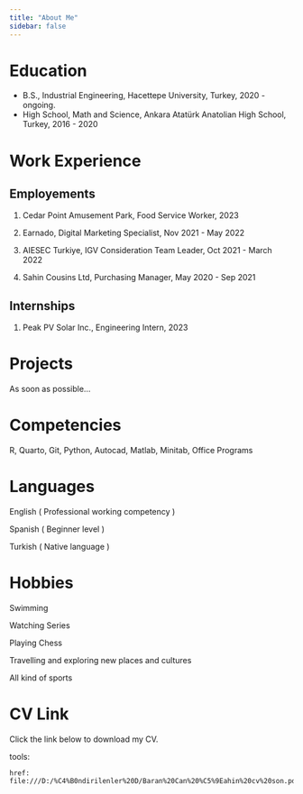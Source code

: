 ```yaml
---
title: "About Me"
sidebar: false 
---
```


# Education

-   B.S., Industrial Engineering, Hacettepe University, Turkey, 2020 - ongoing.
-   High School, Math and Science, Ankara Atatürk Anatolian High School, Turkey, 2016 - 2020

# Work Experience

## Employements

1.  Cedar Point Amusement Park, Food Service Worker, 2023

2.  Earnado, Digital Marketing Specialist, Nov 2021 - May 2022

3.  AIESEC Turkiye, IGV Consideration Team Leader, Oct 2021 - March 2022

4.  Sahin Cousins Ltd, Purchasing Manager, May 2020 - Sep 2021

## Internships

1.  Peak PV Solar Inc., Engineering Intern, 2023

# Projects

As soon as possible...

# Competencies

R, Quarto, Git, Python, Autocad, Matlab, Minitab, Office Programs

# Languages

English ( Professional working competency )

Spanish ( Beginner level )

Turkish ( Native language )

# Hobbies

Swimming

Watching Series

Playing Chess

Travelling and exploring new places and cultures

All kind of sports

# CV Link

Click the link below to download my CV.

tools:

```         
href: file:///D:/%C4%B0ndirilenler%20D/Baran%20Can%20%C5%9Eahin%20cv%20son.pdf
```
